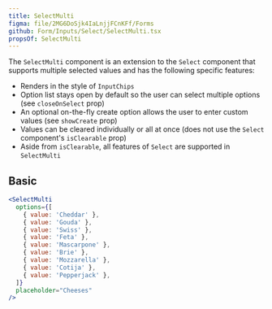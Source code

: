 ```yaml
---
title: SelectMulti
figma: file/2MG6DoSjk4IaLnjjFCnKFf/Forms
github: Form/Inputs/Select/SelectMulti.tsx
propsOf: SelectMulti
---
```


The `SelectMulti` component is an extension to the `Select` component that supports multiple selected values and has the following specific features:

- Renders in the style of `InputChips`
- Option list stays open by default so the user can select multiple options (see `closeOnSelect` prop)
- An optional on-the-fly create option allows the user to enter custom values (see `showCreate` prop)
- Values can be cleared individually or all at once (does not use the `Select` component's `isClearable` prop)
- Aside from `isClearable`, all features of `Select` are supported in `SelectMulti`

## Basic

```jsx
<SelectMulti
  options={[
    { value: 'Cheddar' },
    { value: 'Gouda' },
    { value: 'Swiss' },
    { value: 'Feta' },
    { value: 'Mascarpone' },
    { value: 'Brie' },
    { value: 'Mozzarella' },
    { value: 'Cotija' },
    { value: 'Pepperjack' },
  ]}
  placeholder="Cheeses"
/>
```
